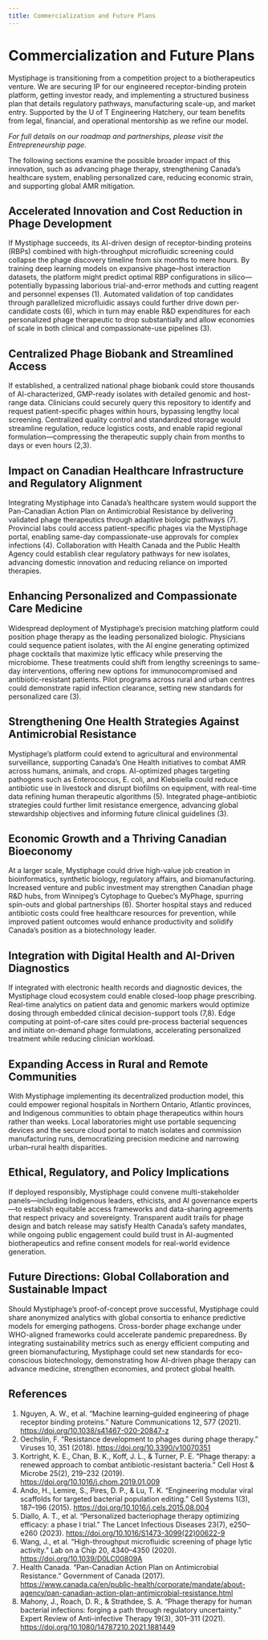 ```yaml
---
title: Commercialization and Future Plans
---
```



# Commercialization and Future Plans

Mystiphage is transitioning from a competition project to a biotherapeutics venture. We are securing IP for our engineered receptor-binding protein platform, getting investor ready, and implementing a structured business plan that details regulatory pathways, manufacturing scale-up, and market entry. Supported by the U of T Engineering Hatchery, our team benefits from legal, financial, and operational mentorship as we refine our model. 

*For full details on our roadmap and partnerships, please visit the Entrepreneurship page.* 

The following sections examine the possible broader impact of this innovation, such as advancing phage therapy, strengthening Canada’s healthcare system, enabling personalized care, reducing economic strain, and supporting global AMR mitigation.

## Accelerated Innovation and Cost Reduction in Phage Development

If Mystiphage succeeds, its AI-driven design of receptor-binding proteins (RBPs) combined with high-throughput microfluidic screening could collapse the phage discovery timeline from six months to mere hours. By training deep learning models on expansive phage–host interaction datasets, the platform might predict optimal RBP configurations in silico—potentially bypassing laborious trial-and-error methods and cutting reagent and personnel expenses (1). Automated validation of top candidates through parallelized microfluidic assays could further drive down per-candidate costs (6), which in turn may enable R&D expenditures for each personalized phage therapeutic to drop substantially and allow economies of scale in both clinical and compassionate-use pipelines (3).

## Centralized Phage Biobank and Streamlined Access

If established, a centralized national phage biobank could store thousands of AI-characterized, GMP-ready isolates with detailed genomic and host-range data. Clinicians could securely query this repository to identify and request patient-specific phages within hours, bypassing lengthy local screening. Centralized quality control and standardized storage would streamline regulation, reduce logistics costs, and enable rapid regional formulation—compressing the therapeutic supply chain from months to days or even hours (2,3).

## Impact on Canadian Healthcare Infrastructure and Regulatory Alignment

Integrating Mystiphage into Canada’s healthcare system would support the Pan-Canadian Action Plan on Antimicrobial Resistance by delivering validated phage therapeutics through adaptive biologic pathways (7). Provincial labs could access patient-specific phages via the Mystiphage portal, enabling same-day compassionate-use approvals for complex infections (4). Collaboration with Health Canada and the Public Health Agency could establish clear regulatory pathways for new isolates, advancing domestic innovation and reducing reliance on imported therapies.

  

## Enhancing Personalized and Compassionate Care Medicine

Widespread deployment of Mystiphage’s precision matching platform could position phage therapy as the leading personalized biologic. Physicians could sequence patient isolates, with the AI engine generating optimized phage cocktails that maximize lytic efficacy while preserving the microbiome. These treatments could shift from lengthy screenings to same-day interventions, offering new options for immunocompromised and antibiotic-resistant patients. Pilot programs across rural and urban centres could demonstrate rapid infection clearance, setting new standards for personalized care (3).

## Strengthening One Health Strategies Against Antimicrobial Resistance

Mystiphage’s platform could extend to agricultural and environmental surveillance, supporting Canada’s One Health initiatives to combat AMR across humans, animals, and crops. AI-optimized phages targeting pathogens such as Enterococcus, E. coli, and Klebsiella could reduce antibiotic use in livestock and disrupt biofilms on equipment, with real-time data refining human therapeutic algorithms (5). Integrated phage–antibiotic strategies could further limit resistance emergence, advancing global stewardship objectives and informing future clinical guidelines (3).

  

## Economic Growth and a Thriving Canadian Bioeconomy

At a larger scale, Mystiphage could drive high-value job creation in bioinformatics, synthetic biology, regulatory affairs, and biomanufacturing. Increased venture and public investment may strengthen Canadian phage R&D hubs, from Winnipeg’s Cytophage to Quebec’s MyPhage, spurring spin-outs and global partnerships (6). Shorter hospital stays and reduced antibiotic costs could free healthcare resources for prevention, while improved patient outcomes would enhance productivity and solidify Canada’s position as a biotechnology leader.

  

## Integration with Digital Health and AI-Driven Diagnostics

If integrated with electronic health records and diagnostic devices, the Mystiphage cloud ecosystem could enable closed-loop phage prescribing. Real-time analytics on patient data and genomic markers would optimize dosing through embedded clinical decision-support tools (7,8). Edge computing at point-of-care sites could pre-process bacterial sequences and initiate on-demand phage formulations, accelerating personalized treatment while reducing clinician workload.

## Expanding Access in Rural and Remote Communities

With Mystiphage implementing its decentralized production model, this could empower regional hospitals in Northern Ontario, Atlantic provinces, and Indigenous communities to obtain phage therapeutics within hours rather than weeks. Local laboratories might use portable sequencing devices and the secure cloud portal to match isolates and commission manufacturing runs, democratizing precision medicine and narrowing urban–rural health disparities.

## Ethical, Regulatory, and Policy Implications

If deployed responsibly, Mystiphage could convene multi-stakeholder panels—including Indigenous leaders, ethicists, and AI governance experts—to establish equitable access frameworks and data-sharing agreements that respect privacy and sovereignty. Transparent audit trails for phage design and batch release may satisfy Health Canada’s safety mandates, while ongoing public engagement could build trust in AI-augmented biotherapeutics and refine consent models for real-world evidence generation.

## Future Directions: Global Collaboration and Sustainable Impact

Should Mystiphage’s proof-of-concept prove successful, Mystiphage could share anonymized analytics with global consortia to enhance predictive models for emerging pathogens. Cross-border phage exchange under WHO-aligned frameworks could accelerate pandemic preparedness. By integrating sustainability metrics such as energy efficient computing and green biomanufacturing, Mystiphage could set new standards for eco-conscious biotechnology, demonstrating how AI-driven phage therapy can advance medicine, strengthen economies, and protect global health.

## References

1.  Nguyen, A. W., et al. “Machine learning–guided engineering of phage receptor binding proteins.” Nature Communications 12, 577 (2021). https://doi.org/10.1038/s41467-020-20847-z
2.  Oechslin, F. “Resistance development to phages during phage therapy.” Viruses 10, 351 (2018). https://doi.org/10.3390/v10070351
3.  Kortright, K. E., Chan, B. K., Koff, J. L., & Turner, P. E. “Phage therapy: a renewed approach to combat antibiotic-resistant bacteria.” Cell Host & Microbe 25(2), 219–232 (2019). https://doi.org/10.1016/j.chom.2019.01.009
4.  Ando, H., Lemire, S., Pires, D. P., & Lu, T. K. “Engineering modular viral scaffolds for targeted bacterial population editing.” Cell Systems 1(3), 187–196 (2015). https://doi.org/10.1016/j.cels.2015.08.004
5.  Diallo, A. T., et al. “Personalized bacteriophage therapy optimizing efficacy: a phase I trial.” The Lancet Infectious Diseases 23(7), e250–e260 (2023). https://doi.org/10.1016/S1473-3099(22)00622-9
6.  Wang, J., et al. “High-throughput microfluidic screening of phage lytic activity.” Lab on a Chip 20, 4340–4350 (2020). https://doi.org/10.1039/D0LC00809A
7.  Health Canada. “Pan-Canadian Action Plan on Antimicrobial Resistance.” Government of Canada (2017). https://www.canada.ca/en/public-health/corporate/mandate/about-agency/pan-canadian-action-plan-antimicrobial-resistance.html
8.  Mahony, J., Roach, D. R., & Strathdee, S. A. “Phage therapy for human bacterial infections: forging a path through regulatory uncertainty.” Expert Review of Anti-infective Therapy 19(3), 301–311 (2021). https://doi.org/10.1080/14787210.2021.1881449
